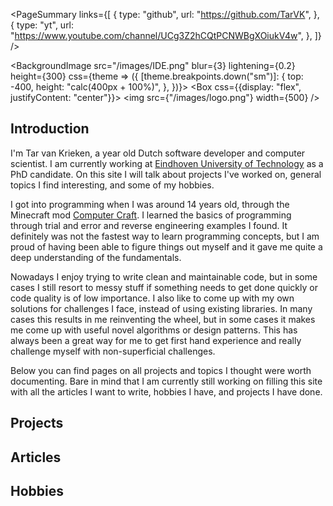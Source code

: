 <PageSummary
    links={[
        {
            type: "github",
            url: "https://github.com/TarVK",
        },
        {
            type: "yt",
            url: "https://www.youtube.com/channel/UCg3Z2hCQtPCNWBgXOiukV4w",
        },
    ]}
/>

<BackgroundImage
    src="/images/IDE.png"
    blur={3}
    lightening={0.2}
    height={300}
    css={theme => ({
        [theme.breakpoints.down("sm")]: {
            top: -400,
            height: "calc(400px + 100%)",
        },
    })}>
    <Box css={{display: "flex", justifyContent: "center"}}>
        <img src={"/images/logo.png"} width={500} />
    </Box>
</BackgroundImage>

## Introduction

I'm Tar van Krieken, a <DateDelta from="1998-09-27" format="years"/> year old Dutch software developer and computer scientist. I am currently working at [Eindhoven University of Technology](https://www.tue.nl/en/) as a PhD candidate. On this site I will talk about projects I've worked on, general topics I find interesting, and some of my hobbies.

I got into programming when I was around 14 years old, through the Minecraft mod [Computer Craft](https://www.computercraft.info/). I learned the basics of programming through trial and error and reverse engineering examples I found. It definitely was not the fastest way to learn programming concepts, but I am proud of having been able to figure things out myself and it gave me quite a deep understanding of the fundamentals.

Nowadays I enjoy trying to write clean and maintainable code, but in some cases I still resort to messy stuff if something needs to get done quickly or code quality is of low importance. I also like to come up with my own solutions for challenges I face, instead of using existing libraries. In many cases this results in me reinventing the wheel, but in some cases it makes me come up with useful novel algorithms or design patterns. This has always been a great way for me to get first hand experience and really challenge myself with non-superficial challenges.

Below you can find pages on all projects and topics I thought were worth documenting. Bare in mind that I am currently still working on filling this site with all the articles I want to write, hobbies I have, and projects I have done.

<Spacer />

## Projects

<PagesCategory category="projects" />
<Spacer />

## Articles

<PagesCategory category="articles" />
<Spacer />

## Hobbies

<PagesCategory category="hobbies" />
